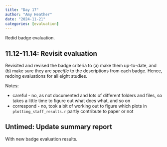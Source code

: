 ```yaml
---
title: "Day 17"
author: "Amy Heather"
date: "2024-11-21"
categories: [evaluation]
---
```


::: {.callout-note}

Redid badge evaluation.

:::

## 11.12-11.14: Revisit evaluation

Revisited and revised the badge criteria to (a) make them up-to-date, and (b) make sure they are *specific* to the descriptions from each badge. Hence, redoing evaluations for all eight studies.

Notes:

* careful - no, as not documented and lots of different folders and files, so takes a little time to figure out what does what, and so on
* correspond - no, took a bit of working out to figure which plots in `plotting_staff_results.r` partly contribute to paper or not

## Untimed: Update summary report

With new badge evaluation results.